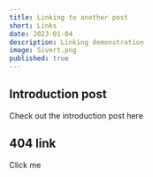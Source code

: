 ```yaml
---
title: Linking to another post
short: Links
date: 2023-01-04
description: Linking demonstration
image: Sivert.png
published: true
---
```


## Introduction post
Check out the introduction post <Link scroll={false} href='/posts/introduction'>here</Link>

## 404 link
<Link scroll={false} href='/IDontExist'>Click me</Link>
